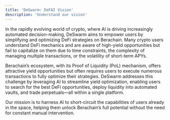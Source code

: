 ```yaml
---
title: 'DeSwarm: DeFAI Vision'
description: 'Understand our vision'
---
```


In the rapidly evolving world of crypto, where AI is driving increasingly automated decision-making, DeSwarm aims to empower users by simplifying and optimizing DeFi strategies on Berachain. Many crypto users understand DeFi mechanics and are aware of high-yield opportunities but fail to capitalize on them due to time constraints, the complexity of managing multiple transactions, or the volatility of short-term APYs.

Berachain’s ecosystem, with its Proof of Liquidity (PoL) mechanism, offers attractive yield opportunities but often requires users to execute numerous transactions to fully optimize their strategies. DeSwarm addresses this challenge by leveraging AI to streamline yield optimization, enabling users to search for the best DeFi opportunities, deploy liquidity into automated vaults, and trade perpetuals—all within a single platform.

Our mission is to harness AI to short-circuit the capabilities of users already in the space, helping them unlock Berachain’s full potential without the need for constant manual intervention.

